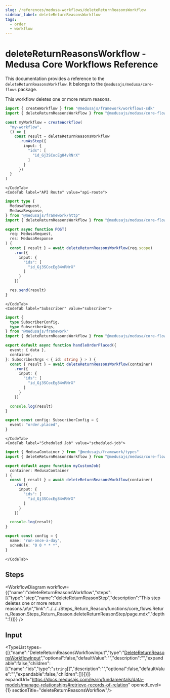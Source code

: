 ```yaml
---
slug: /references/medusa-workflows/deleteReturnReasonsWorkflow
sidebar_label: deleteReturnReasonsWorkflow
tags:
  - order
  - workflow
---
```



# deleteReturnReasonsWorkflow - Medusa Core Workflows Reference

This documentation provides a reference to the `deleteReturnReasonsWorkflow`. It belongs to the `@medusajs/medusa/core-flows` package.

This workflow deletes one or more return reasons.

<SourceCodeLink link="https://github.com/medusajs/medusa/blob/1b86c17b7293f3b810c062d78ec6ef563f968366/packages/core/core-flows/src/return-reason/workflows/delete-return-reasons.ts#L10" />

<CodeTabs group="workflow-exection">
    <CodeTab label="Another Workflow" value="another-workflow">
    
```ts title="src/workflows/my-workflow.ts"
import { createWorkflow } from "@medusajs/framework/workflows-sdk"
import { deleteReturnReasonsWorkflow } from "@medusajs/medusa/core-flows"

const myWorkflow = createWorkflow(
  "my-workflow",
  () => {
    const result = deleteReturnReasonsWorkflow
      .runAsStep({
        input: {
          "ids": [
            "id_Gj3SCocEg84vRNrX"
          ]
        }
      })
  }
)
```

    </CodeTab>
    <CodeTab label="API Route" value="api-route">
    
```ts title="src/api/workflow/route.ts"
import type {
  MedusaRequest,
  MedusaResponse,
} from "@medusajs/framework/http"
import { deleteReturnReasonsWorkflow } from "@medusajs/medusa/core-flows"

export async function POST(
  req: MedusaRequest,
  res: MedusaResponse
) {
  const { result } = await deleteReturnReasonsWorkflow(req.scope)
    .run({
      input: {
        "ids": [
          "id_Gj3SCocEg84vRNrX"
        ]
      }
    })

  res.send(result)
}
```

    </CodeTab>
    <CodeTab label="Subscriber" value="subscriber">
    
```ts title="src/subscribers/order-placed.ts"
import {
  type SubscriberConfig,
  type SubscriberArgs,
} from "@medusajs/framework"
import { deleteReturnReasonsWorkflow } from "@medusajs/medusa/core-flows"

export default async function handleOrderPlaced({
  event: { data },
  container,
}: SubscriberArgs < { id: string } > ) {
  const { result } = await deleteReturnReasonsWorkflow(container)
    .run({
      input: {
        "ids": [
          "id_Gj3SCocEg84vRNrX"
        ]
      }
    })

  console.log(result)
}

export const config: SubscriberConfig = {
  event: "order.placed",
}
```

    </CodeTab>
    <CodeTab label="Scheduled Job" value="scheduled-job">
    
```ts title="src/jobs/message-daily.ts"
import { MedusaContainer } from "@medusajs/framework/types"
import { deleteReturnReasonsWorkflow } from "@medusajs/medusa/core-flows"

export default async function myCustomJob(
  container: MedusaContainer
) {
  const { result } = await deleteReturnReasonsWorkflow(container)
    .run({
      input: {
        "ids": [
          "id_Gj3SCocEg84vRNrX"
        ]
      }
    })

  console.log(result)
}

export const config = {
  name: "run-once-a-day",
  schedule: "0 0 * * *",
}
```

    </CodeTab>
  </CodeTabs>

## Steps

<WorkflowDiagram workflow={{"name":"deleteReturnReasonsWorkflow","steps":[{"type":"step","name":"deleteReturnReasonStep","description":"This step deletes one or more return reasons.\n\n","link":"../../../Steps_Return_Reason/functions/core_flows.Return_Reason.Steps_Return_Reason.deleteReturnReasonStep/page.mdx","depth":1}]}} />

## Input

<TypeList types={[{"name":"DeleteReturnReasonsWorkflowInput","type":"[DeleteReturnReasonsWorkflowInput](../../../../types/core_flows.DeleteReturnReasonsWorkflowInput/page.mdx)","optional":false,"defaultValue":"","description":"","expandable":false,"children":[{"name":"ids","type":"`string`[]","description":"","optional":false,"defaultValue":"","expandable":false,"children":[]}]}]} expandUrl="https://docs.medusajs.com/learn/fundamentals/data-models/manage-relationships#retrieve-records-of-relation" openedLevel={1} sectionTitle="deleteReturnReasonsWorkflow"/>
